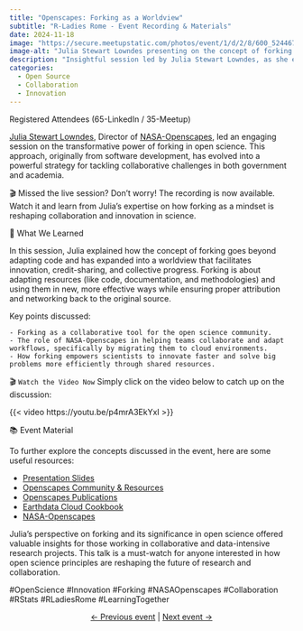 ```yaml
---
title: "Openscapes: Forking as a Worldview"
subtitle: "R-Ladies Rome - Event Recording & Materials"
date: 2024-11-18
image: "https://secure.meetupstatic.com/photos/event/1/d/2/8/600_524467464.webp?w=750"
image-alt: "Julia Stewart Lowndes presenting on the concept of forking in open science"
description: "Insightful session led by Julia Stewart Lowndes, as she explores the transformative concept of ‘forking’ in the world of open science and its potential to solve big collaborative challenges in government and academia."
categories:
  - Open Source
  - Collaboration
  - Innovation
---
```


Registered Attendees (65-LinkedIn / 35-Meetup)

[Julia Stewart Lowndes](https://www.linkedin.com/in/julia-stewart-lowndes/), Director of [NASA-Openscapes](https://nasa-openscapes.github.io/), led an engaging session on the transformative power of forking in open science. This approach, originally from software development, has evolved into a powerful strategy for tackling collaborative challenges in both government and academia.

🎬 Missed the live session?
Don’t worry! The recording is now available. Watch it and learn from Julia’s expertise on how forking as a mindset is reshaping collaboration and innovation in science.

🌟 What We Learned

In this session, Julia explained how the concept of forking goes beyond adapting code and has expanded into a worldview that facilitates innovation, credit-sharing, and collective progress. Forking is about adapting resources (like code, documentation, and methodologies) and using them in new, more effective ways while ensuring proper attribution and networking back to the original source.

Key points discussed:

	- Forking as a collaborative tool for the open science community.
	- The role of NASA-Openscapes in helping teams collaborate and adapt workflows, specifically by migrating them to cloud environments.
	- How forking empowers scientists to innovate faster and solve big problems more efficiently through shared resources.

🎬 `Watch the Video Now`
Simply click on the video below to catch up on the discussion:

{{< video https://youtu.be/p4mrA3EkYxI >}}

📚 Event Material

To further explore the concepts discussed in the event, here are some useful resources:

  - [Presentation Slides](https://docs.google.com/presentation/d/1aL0TVFM7xxzTCJoE3tEArDE32wh59wkmBCy6Vcmwvy4/edit#slide=id.g317dfb56d17_0_421)
  - [Openscapes Community & Resources](https://nasa-openscapes.github.io/news/2024-02-28-github-community-call/)
  - [Openscapes Publications](https://openscapes.org/media)
  - [Earthdata Cloud Cookbook](https://nasa-openscapes.github.io/earthdata-cloud-cookbook/)
  - [NASA-Openscapes](https://nasa-openscapes.github.io/)
	
Julia’s perspective on forking and its significance in open science offered valuable insights for those working in collaborative and data-intensive research projects. This talk is a must-watch for anyone interested in how open science principles are reshaping the future of research and collaboration.

#OpenScience #Innovation #Forking #NASAOpenscapes #Collaboration #RStats #RLadiesRome #LearningTogether

<center>[← Previous event](/talks/2024/meetup/10302024/index.qmd) | [Next event →](/talks/2024/meetup/12102024/index.qmd)</center>